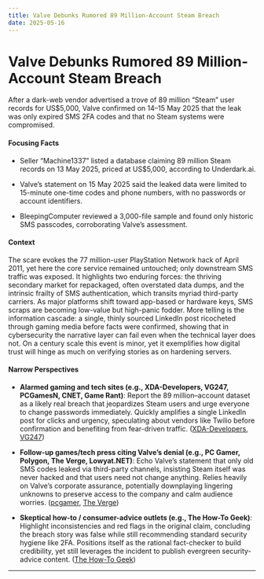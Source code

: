 ```yaml
---
title: Valve Debunks Rumored 89 Million-Account Steam Breach
date: 2025-05-16
---
```


# Valve Debunks Rumored 89 Million-Account Steam Breach

After a dark-web vendor advertised a trove of 89 million “Steam” user records for US$5,000, Valve confirmed on 14–15 May 2025 that the leak was only expired SMS 2FA codes and that no Steam systems were compromised.

#### Focusing Facts

- Seller “Machine1337” listed a database claiming 89 million Steam records on 13 May 2025, priced at US$5,000, according to Underdark.ai.

- Valve’s statement on 15 May 2025 said the leaked data were limited to 15-minute one-time codes and phone numbers, with no passwords or account identifiers.

- BleepingComputer reviewed a 3,000-file sample and found only historic SMS passcodes, corroborating Valve’s assessment.

#### Context

The scare evokes the 77 million-user PlayStation Network hack of April 2011, yet here the core service remained untouched; only downstream SMS traffic was exposed. It highlights two enduring forces: the thriving secondary market for repackaged, often overstated data dumps, and the intrinsic frailty of SMS authentication, which transits myriad third-party carriers. As major platforms shift toward app-based or hardware keys, SMS scraps are becoming low-value but high-panic fodder. More telling is the information cascade: a single, thinly sourced LinkedIn post ricocheted through gaming media before facts were confirmed, showing that in cybersecurity the narrative layer can fail even when the technical layer does not. On a century scale this event is minor, yet it exemplifies how digital trust will hinge as much on verifying stories as on hardening servers.

#### Narrow Perspectives

- **Alarmed gaming and tech sites (e.g., XDA-Developers, VG247, PCGamesN, CNET, Game Rant)**: Report the 89 million–account dataset as a likely real breach that jeopardizes Steam users and urge everyone to change passwords immediately. Quickly amplifies a single LinkedIn post for clicks and urgency, speculating about vendors like Twilio before confirmation and benefiting from fear-driven traffic. ([XDA-Developers](https://www.xda-developers.com/89-million-steam-account-details-leak/), [VG247](https://www.vg247.com/steam-vendor-data-breach-passwords-89-million-users-dark-web))

- **Follow-up games/tech press citing Valve’s denial (e.g., PC Gamer, Polygon, The Verge, Lowyat.NET)**: Echo Valve’s statement that only old SMS codes leaked via third-party channels, insisting Steam itself was never hacked and that users need not change anything. Relies heavily on Valve’s corporate assurance, potentially downplaying lingering unknowns to preserve access to the company and calm audience worries. ([pcgamer](https://www.pcgamer.com/software/platforms/false-alarm-valve-confirms-that-nobody-hacked-into-over-89m-steam-accounts-and-that-your-passwords-are-safe/), [The Verge](https://www.theverge.com/news/667426/valve-steam-leak-breach-rumor))

- **Skeptical how-to / consumer-advice outlets (e.g., The How-To Geek)**: Highlight inconsistencies and red flags in the original claim, concluding the breach story was false while still recommending standard security hygiene like 2FA. Positions itself as the rational fact-checker to build credibility, yet still leverages the incident to publish evergreen security-advice content. ([The How-To Geek](https://www.howtogeek.com/no-your-steam-account-didnt-just-get-hacked/))

---
